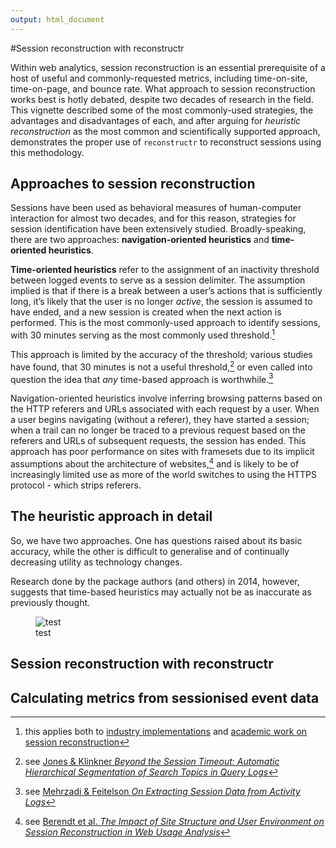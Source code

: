 ```yaml
---
output: html_document
---
```

#Session reconstruction with reconstructr
<!--
  %\VignetteIndexEntry{Session Reconstruction}
  %\VignetteEngine{knitr::rmarkdown}
  %\usepackage[utf8]{inputenc}
-->

Within web analytics, session reconstruction is an essential prerequisite of a host of useful and commonly-requested
metrics, including time-on-site, time-on-page, and bounce rate. What approach to session reconstruction works best
is hotly debated, despite two decades of research in the field. This vignette described some of the most
commonly-used strategies, the advantages and disadvantages of each, and after arguing for *heuristic reconstruction*
as the most common and scientifically supported approach, demonstrates the proper use of <code>reconstructr</code>
to reconstruct sessions using this methodology.

## Approaches to session reconstruction
Sessions have been used as behavioral measures of human-computer interaction for almost two decades, and for this reason, strategies for session identification have been extensively studied. Broadly-speaking, there are two approaches:
**navigation-oriented heuristics** and **time-oriented heuristics**.

**Time-oriented heuristics** refer to the assignment of an inactivity threshold between logged events to serve as a session delimiter.  The assumption implied is that if there is a break between a user's actions that is sufficiently long, it's likely that the user is no longer *active*, the session is assumed to have ended, and a new session is created when the next action is performed. This is the most commonly-used approach to identify sessions, with 30 minutes serving as the most commonly used threshold.^[this applies both to [industry implementations](https://support.google.com/analytics/answer/2731565?hl=en) and [academic work on session reconstruction](http://mmc.tudelft.nl/sites/default/files/wsdm2014eickhoff.pdf)]

This approach is limited by the accuracy of the threshold; various studies have found, that 30 minutes
is not a useful threshold,^[see [Jones & Klinkner *Beyond the Session Timeout: Automatic Hierarchical
Segmentation of Search Topics in Query Logs*](http://www.cs.cmu.edu/~rosie/papers/jonesKlinknerCIKM2008.pdf)] or even called into question the idea that *any* time-based approach is worthwhile.^[see [Mehrzadi & Feitelson *On Extracting Session Data from Activity Logs*](http://leibniz.cs.huji.ac.il/tr/1294.pdf)]

Navigation-oriented heuristics involve inferring browsing patterns based on the HTTP referers and URLs associated with each request by a user. When a user begins navigating (without a referer), they have started a session; when a trail can no longer be traced to a previous request based on the referers and URLs of subsequent requests, the session has ended.  This approach has poor performance on sites with framesets due to its implicit assumptions about the architecture of
websites,^[see [Berendt et al. *The Impact of Site Structure and User Environment on Session Reconstruction in Web Usage Analysis*](http://warhol.wiwi.hu-berlin.de/~berendt/Papers/webkdd02_bookversion.pdf)] and is likely to be of increasingly limited use as more of the world switches to using the HTTPS protocol - which strips referers.

## The heuristic approach in detail
So, we have two approaches. One has questions raised about its basic accuracy, while the other is difficult to generalise and of continually decreasing utility as technology changes.

Research done by the package authors (and others) in 2014, however, suggests that time-based heuristics may actually not be as inaccurate as previously thought.

![test](session_clusters.png )

## Session reconstruction with reconstructr

## Calculating metrics from sessionised event data

